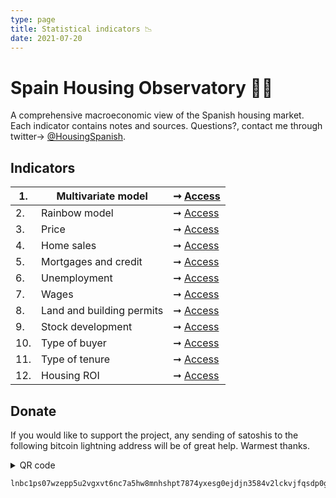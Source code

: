 ```yaml
---
type: page
title: Statistical indicators 📉
date: 2021-07-20
---
```



# Spain Housing Observatory 🔭🌈

A comprehensive macroeconomic view of the Spanish housing market. Each indicator contains notes and sources.
Questions?, contact me through twitter→ [@HousingSpanish](https://twitter.com/HousingSpanish).

## Indicators

| 1. | Multivariate model | ➞ [Access](posts/six) |
| -- | ------------------------------- | --- |
| 2. | Rainbow model | ➞ [Access](posts/rainbow) |
| 3. | Price | ➞ [Access](posts/price) |
| 4. | Home sales | ➞ [Access](posts/sales) |
| 5. | Mortgages and credit | ➞ [Access](posts/credit) |
| 6. | Unemployment | ➞ [Access](posts/labor) |
| 7. | Wages | ➞ [Access](posts/wages) |
| 8. | Land and building permits | ➞ [Access](posts/permits) |
| 9. | Stock development | ➞ [Access](posts/stock) |
| 10. | Type of buyer | ➞ [Access](posts/buyers) |
| 11. | Type of tenure | ➞ [Access](posts/tenure) |
| 12. | Housing ROI | ➞ [Access](posts/roi) |

## Donate

If you would like to support the project, any sending of satoshis to the following bitcoin lightning address will be of great help. Warmest thanks. <details><summary>QR code</summary><div class="center"><Image src="/images/qrdonacions.png" alt="Reload adress" width={249} height={324} priority className="next-image"</div></summary></details>

```
lnbc1ps07wzepp5u2vgxvt6nc7a5hw8mnhshpt7874yxesg0ejdjn3584v2lckvjfqsdp0g3hkuctrd9hjqnmzwdjhyanpw3hhy6fqfpsky6t5v96xwegxqyjw5q9qtzqqqqqq9qsqsp5pft9elfnv57hgr8nkk7s7ng9zsrqauczgxfxxjhdn30cv69avlysrzjqwryaup9lh50kkranzgcdnn2fgvx390wgj5jd07rwr3vxeje0glcllejaafcm7ya5sqqqqlgqqqqqeqqjqx6yd5jr709dpxkt33xgr9a4t4d9phtrk4slkznp2atm76hfuk8tqk3jwm4dy3hpzu26596j5yxt93lre0tstdywvgrusgfuepy56yxgqc0nt05
```
